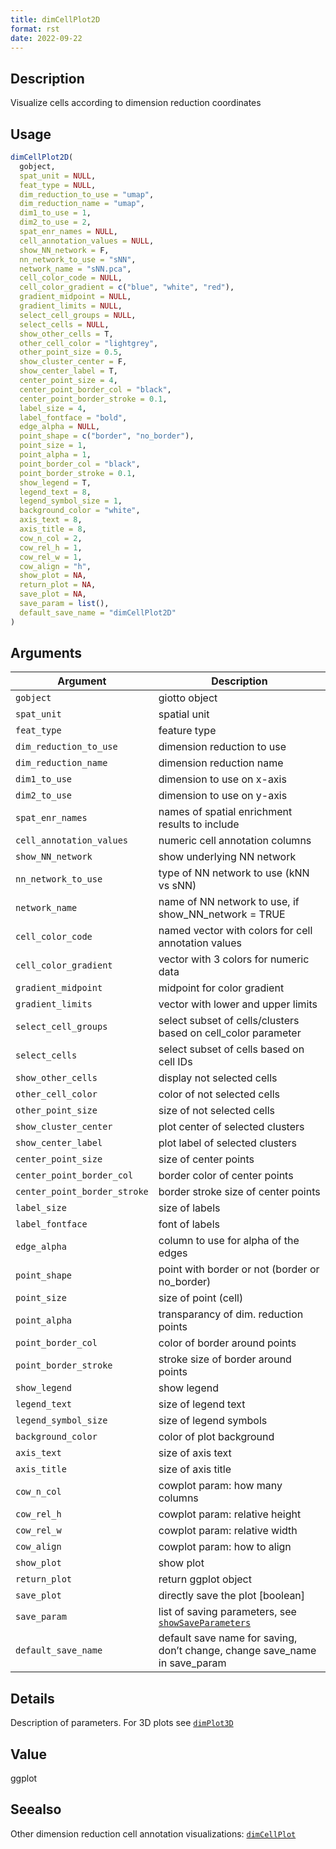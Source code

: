 ```yaml
--- 
title: dimCellPlot2D 
format: rst 
date: 2022-09-22 
--- 
```


## Description

Visualize cells according to dimension reduction coordinates


## Usage

```r
dimCellPlot2D(
  gobject,
  spat_unit = NULL,
  feat_type = NULL,
  dim_reduction_to_use = "umap",
  dim_reduction_name = "umap",
  dim1_to_use = 1,
  dim2_to_use = 2,
  spat_enr_names = NULL,
  cell_annotation_values = NULL,
  show_NN_network = F,
  nn_network_to_use = "sNN",
  network_name = "sNN.pca",
  cell_color_code = NULL,
  cell_color_gradient = c("blue", "white", "red"),
  gradient_midpoint = NULL,
  gradient_limits = NULL,
  select_cell_groups = NULL,
  select_cells = NULL,
  show_other_cells = T,
  other_cell_color = "lightgrey",
  other_point_size = 0.5,
  show_cluster_center = F,
  show_center_label = T,
  center_point_size = 4,
  center_point_border_col = "black",
  center_point_border_stroke = 0.1,
  label_size = 4,
  label_fontface = "bold",
  edge_alpha = NULL,
  point_shape = c("border", "no_border"),
  point_size = 1,
  point_alpha = 1,
  point_border_col = "black",
  point_border_stroke = 0.1,
  show_legend = T,
  legend_text = 8,
  legend_symbol_size = 1,
  background_color = "white",
  axis_text = 8,
  axis_title = 8,
  cow_n_col = 2,
  cow_rel_h = 1,
  cow_rel_w = 1,
  cow_align = "h",
  show_plot = NA,
  return_plot = NA,
  save_plot = NA,
  save_param = list(),
  default_save_name = "dimCellPlot2D"
)
```


## Arguments

Argument      |Description
------------- |----------------
`gobject`     |     giotto object
`spat_unit`     |     spatial unit
`feat_type`     |     feature type
`dim_reduction_to_use`     |     dimension reduction to use
`dim_reduction_name`     |     dimension reduction name
`dim1_to_use`     |     dimension to use on x-axis
`dim2_to_use`     |     dimension to use on y-axis
`spat_enr_names`     |     names of spatial enrichment results to include
`cell_annotation_values`     |     numeric cell annotation columns
`show_NN_network`     |     show underlying NN network
`nn_network_to_use`     |     type of NN network to use (kNN vs sNN)
`network_name`     |     name of NN network to use, if show_NN_network = TRUE
`cell_color_code`     |     named vector with colors for cell annotation values
`cell_color_gradient`     |     vector with 3 colors for numeric data
`gradient_midpoint`     |     midpoint for color gradient
`gradient_limits`     |     vector with lower and upper limits
`select_cell_groups`     |     select subset of cells/clusters based on cell_color parameter
`select_cells`     |     select subset of cells based on cell IDs
`show_other_cells`     |     display not selected cells
`other_cell_color`     |     color of not selected cells
`other_point_size`     |     size of not selected cells
`show_cluster_center`     |     plot center of selected clusters
`show_center_label`     |     plot label of selected clusters
`center_point_size`     |     size of center points
`center_point_border_col`     |     border color of center points
`center_point_border_stroke`     |     border stroke size of center points
`label_size`     |     size of labels
`label_fontface`     |     font of labels
`edge_alpha`     |     column to use for alpha of the edges
`point_shape`     |     point with border or not (border or no_border)
`point_size`     |     size of point (cell)
`point_alpha`     |     transparancy of dim. reduction points
`point_border_col`     |     color of border around points
`point_border_stroke`     |     stroke size of border around points
`show_legend`     |     show legend
`legend_text`     |     size of legend text
`legend_symbol_size`     |     size of legend symbols
`background_color`     |     color of plot background
`axis_text`     |     size of axis text
`axis_title`     |     size of axis title
`cow_n_col`     |     cowplot param: how many columns
`cow_rel_h`     |     cowplot param: relative height
`cow_rel_w`     |     cowplot param: relative width
`cow_align`     |     cowplot param: how to align
`show_plot`     |     show plot
`return_plot`     |     return ggplot object
`save_plot`     |     directly save the plot [boolean]
`save_param`     |     list of saving parameters, see [`showSaveParameters`](#showsaveparameters)
`default_save_name`     |     default save name for saving, don't change, change save_name in save_param


## Details

Description of parameters. For 3D plots see [`dimPlot3D`](#dimplot3d)


## Value

ggplot


## Seealso

Other dimension reduction cell annotation visualizations:
 [`dimCellPlot`](#dimcellplot)


